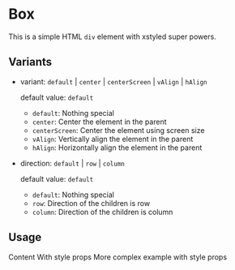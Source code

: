 


<Meta title='Components/Box' />

# Box

This is a simple HTML `div` element with xstyled super powers.

## Variants

- variant: `default` | `center` | `centerScreen` | `vAlign` | `hAlign`

  default value: `default`

  - `default`: Nothing special
  - `center`: Center the element in the parent
  - `centerScreen`: Center the element using screen size
  - `vAlign`: Vertically align the element in the parent
  - `hAlign`: Horizontally align the element in the parent

- direction: `default` | `row` | `column`

  default value: `default`

  - `default`: Nothing special
  - `row`: Direction of the children is row
  - `column`: Direction of the children is column

## Usage

<Canvas>
  <Box>Content</Box>
</Canvas>

<Canvas>
  <Box bg='#55c4ed' fontSize='20px' color='black' p='20px'>
    With style props
  </Box>
</Canvas>

<Canvas>
  <Box
    variant='hAlign'
    borderRadius='25px'
    fontSize='20px'
    color='white'
    bg='#7803c6'
    p='20px'
  >
    More complex example with style props
  </Box>
</Canvas>
